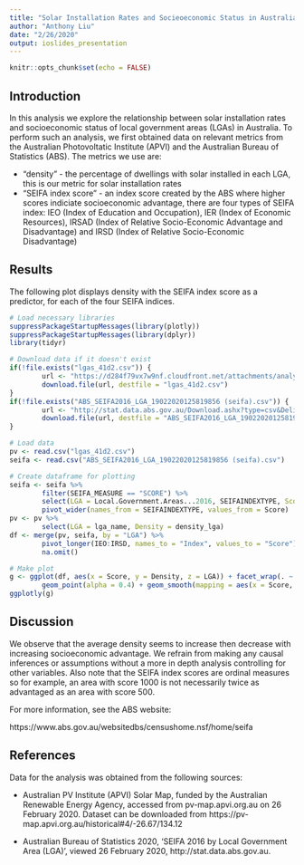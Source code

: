 ```yaml
---
title: "Solar Installation Rates and Socieoeconomic Status in Australia"
author: "Anthony Liu"
date: "2/26/2020"
output: ioslides_presentation
---
```


```r
knitr::opts_chunk$set(echo = FALSE)
```

## Introduction

In this analysis we explore the relationship between solar installation rates and socioeconomic status of local government areas (LGAs) in Australia. To perform such an analysis, we first obtained data on relevant metrics from the Australian Photovoltatic Institute (APVI) and the Australian Bureau of Statistics (ABS). The metrics we use are:

- "density" - the percentage of dwellings with solar installed in each LGA, this is our metric for solar installation rates
- "SEIFA index score" - an index score created by the ABS where higher scores indiciate socioeconomic advantage, there are four types of SEIFA index: IEO (Index of Education and Occupation), IER (Index of Economic Resources), IRSAD (Index of Relative Socio-Economic Advantage and Disadvantage) and IRSD (Index of Relative Socio-Economic Disadvantage)

## Results

The following plot displays density with the SEIFA index score as a predictor, for each of the four SEIFA indices.

```r
# Load necessary libraries
suppressPackageStartupMessages(library(plotly))
suppressPackageStartupMessages(library(dplyr))
library(tidyr)

# Download data if it doesn't exist
if(!file.exists("lgas_41d2.csv")) {
        url <- "https://d284f79vx7w9nf.cloudfront.net/attachments/analysis/13/lgas_41d2.csv"
        download.file(url, destfile = "lgas_41d2.csv")
}
if(!file.exists("ABS_SEIFA2016_LGA_19022020125819856 (seifa).csv")) {
        url <- "http://stat.data.abs.gov.au/Download.ashx?type=csv&Delimiter=%2c&IncludeTimeSeriesIdentifiers=False&LabelType=CodeAndLabel&LanguageCode=en"
        download.file(url, destfile = "ABS_SEIFA2016_LGA_19022020125819856 (seifa).csv")
}

# Load data
pv <- read.csv("lgas_41d2.csv")
seifa <- read.csv("ABS_SEIFA2016_LGA_19022020125819856 (seifa).csv")

# Create dataframe for plotting
seifa <- seifa %>%
        filter(SEIFA_MEASURE == "SCORE") %>%
        select(LGA = Local.Government.Areas...2016, SEIFAINDEXTYPE, Score = Value) %>%
        pivot_wider(names_from = SEIFAINDEXTYPE, values_from = Score)
pv <- pv %>%
        select(LGA = lga_name, Density = density_lga)
df <- merge(pv, seifa, by = "LGA") %>%
        pivot_longer(IEO:IRSD, names_to = "Index", values_to = "Score") %>%
        na.omit()

# Make plot
g <- ggplot(df, aes(x = Score, y = Density, z = LGA)) + facet_wrap(. ~ Index) + 
        geom_point(alpha = 0.4) + geom_smooth(mapping = aes(x = Score, y = Density), formula = y ~ x, method = "loess", inherit.aes = FALSE)
ggplotly(g)
```

## Discussion

We observe that the average density seems to increase then decrease with increasing socioeconomic advantage. We refrain from making any causal inferences or assumptions without a more in depth analysis controlling for other variables. Also note that the SEIFA index scores are ordinal measures so for example, an area with score 1000 is not necessarily twice as advantaged as an area with score 500.

For more information, see the ABS website:

https://www.abs.gov.au/websitedbs/censushome.nsf/home/seifa

## References

Data for the analysis was obtained from the following sources:

- Australian PV Institute (APVI) Solar Map, funded by the Australian Renewable Energy Agency, accessed from pv-map.apvi.org.au on 26 February 2020. Dataset can be downloaded from https://pv-map.apvi.org.au/historical#4/-26.67/134.12

- Australian Bureau of Statistics 2020, ‘SEIFA 2016 by Local Government Area (LGA)’, viewed 26 February 2020, http://stat.data.abs.gov.au.